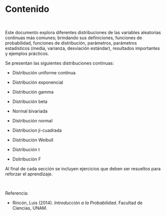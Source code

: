 # Contenido {.unnumbered}

```{=html}
<style>
main.content {
text-align: justify}
</style>
```

<br>

Este documento explora diferentes distribuciones de las variables aleatorias continuas más comunes; brindando sus definiciones, funciones de probabilidad, funciones de distribución, parámetros, parámetros estadísticos (media, varianza, desviación estándar), resultados importantes y ejemplos prácticos.

Se presentan las siguientes distribuciones continuas:

-   Distribución uniforme continua

-   Distribución exponencial

-   Distribución gamma

-   Distribución beta

-   Normal bivariada

-   Distribución normal

-   Distribucion ji-cuadrada

-   Distribución Weibull

-   Distribución t

-   Dsitribución F

Al final de cada sección se incluyen ejercicios que deben ser resueltos para reforzar el aprendizaje.

<br>

Referencia:

-   Rincón, Luis (2014). *Introducción a la Probabilidad*. Facultad de Ciencias, UNAM.
